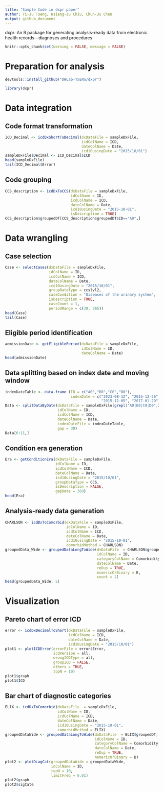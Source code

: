---
title: "Sample Code in dxpr paper"
author: Yi-Ju Tseng, Hsiang-Ju Chiu, Chun-Ju Chen
output: github_document
---
dxpr: An R package for generating analysis-ready data from electronic health records—diagnoses and procedures

```{r setup, include=FALSE}
knitr::opts_chunk$set(warning = FALSE, message = FALSE)
```

# Preparation for analysis

```{r install, eval=F}
devtools::install_github("DHLab-TSENG/dxpr")
```
```{r lib}
library(dxpr)
```

# Data integration
## Code format transformation


```{r code}
ICD_Decimal <- icdDxShortToDecimal(dxDataFile = sampleDxFile,
                                   icdColName = ICD,
                                   dateColName = Date, 
                                   icd10usingDate = "2015/10/01")
sampleDxFile$Decimal <- ICD_Decimal$ICD
head(sampleDxFile)
tail(ICD_Decimal$Error)
```

## Code grouping

```{r group}
CCS_description <- icdDxToCCS(dxDataFile = sampleDxFile,
                              idColName = ID,
                              icdColName = ICD,
                              dateColName = Date, 
                              icd10usingDate = "2015-10-01", 
                              isDescription = TRUE)
CCS_description$groupedDT[CCS_description$groupedDT$ID=="A0",]

```

# Data wrangling
## Case selection
```{r case}
Case <- selectCases(dxDataFile = sampleDxFile,
                    idColName = ID,
                    icdColName = ICD, 
                    dateColName = Date, 
                    icd10usingDate = "2015/10/01",
                    groupDataType = ccslvl2,
                    caseCondition = "Diseases of the urinary system",
                    isDescription = TRUE,
                    caseCount = 1,
                    periodRange = c(30, 365)) 
head(Case)
tail(Case)
```

## Eligible period identification
```{r Eligible}
admissionDate <- getEligiblePeriod(dxDataFile = sampleDxFile,
                                   idColName = ID,
                                   dateColName = Date)
head(admissionDate) 
```

## Data splitting based on index date and moving window
```{r split}
indexDateTable <- data.frame (ID = c("A0","B0","C0","D0"),
                              indexDate = c("2023-08-12", "2015-12-26",
                                            "2015-12-05", "2017-01-29"))
Data <- splitDataByDate(dxDataFile = sampleDxFile[grepl("A0|B0|C0|D0",ID),],
                        idColName = ID,
                        icdColName = ICD,
                        dateColName = Date,
                        indexDateFile = indexDateTable,
                        gap = 30)
Data[6:11,]
```


## Condition era generation
```{r era}
Era <- getConditionEra(dxDataFile = sampleDxFile,
                       idColName = ID,
                       icdColName = ICD,
                       dateColName = Date,
                       icd10usingDate = "2015/10/01",
                       groupDataType = CCS,
                       isDescription = FALSE,
                       gapDate = 360)
head(Era)

```


## Analysis-ready data generation
```{r ARD}
CHARLSON <- icdDxToComorbid(dxDataFile = sampleDxFile,
                            idColName = ID,
                            icdColName = ICD,
                            dateColName = Date,
                            icd10usingDate = "2015-10-01",
                            comorbidMethod = CHARLSON)
groupedData_Wide <- groupedDataLongToWide(dxDataFile  = CHARLSON$groupedDT,
                                          idColName = ID,
                                          categoryColName = Comorbidity,
                                          dateColName = Date,
                                          reDup = TRUE,
                                          numericOrBinary = B,
                                          count = 2)
head(groupedData_Wide, 5)
```

# Visualization
## Pareto chart of error ICD
```{r Pareto}
error <- icdDxDecimalToShort(dxDataFile = sampleDxFile,
                             icdColName = ICD,
                             dateColName = Date,
                             icd10usingDate = "2015/10/01")
plot1 <- plotICDError(errorFile = error$Error,
                      icdVersion = all,
                      wrongICDType = all,
                      groupICD = FALSE,
                      others = TRUE, 
                      topN = 10)
plot1$graph
plot1$ICD
```


## Bar chart of diagnostic categories
```{r Bar}
ELIX <- icdDxToComorbid(dxDataFile  = sampleDxFile,
                        idColName = ID,
                        icdColName = ICD,
                        dateColName = Date,
                        icd10usingDate = "2015-10-01",
                        comorbidMethod = ELIX)
groupedDataWide <- groupedDataLongToWide(dxDataFile  = ELIX$groupedDT,
                                         idColName = ID,
                                         categoryColName = Comorbidity,
                                         dateColName = Date,
                                         reDup = TRUE,
                                         numericOrBinary = B)
plot2 <- plotDiagCat(groupedDataWide = groupedDataWide,
                     idColName = ID,
                     topN = 10,
                     limitFreq = 0.01)
plot2$graph
plot2$sigCate
```


